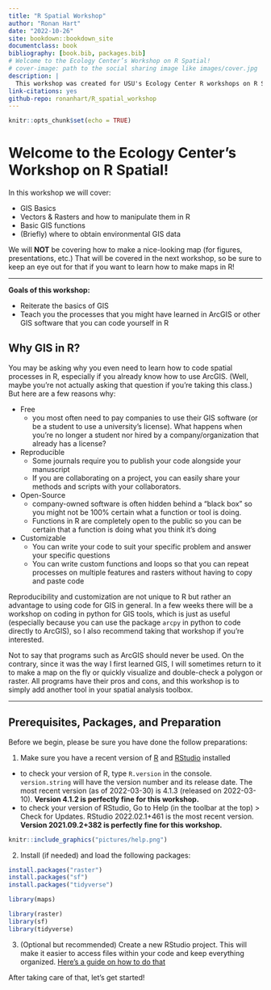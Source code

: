 ```yaml
--- 
title: "R Spatial Workshop"
author: "Ronan Hart"
date: "2022-10-26"
site: bookdown::bookdown_site
documentclass: book
bibliography: [book.bib, packages.bib]
# Welcome to the Ecology Center’s Workshop on R Spatial!
# cover-image: path to the social sharing image like images/cover.jpg
description: |
  This workshop was created for USU's Ecology Center R workshops on R Spatial.
link-citations: yes
github-repo: ronanhart/R_spatial_workshop
---
```


```r
knitr::opts_chunk$set(echo = TRUE)
```

<style>
p.caption {
  font-size: 0.7em;
}
</style>

# Welcome to the Ecology Center's Workshop on R Spatial! 

In this workshop we will cover: 

* GIS Basics
* Vectors & Rasters and how to manipulate them in R
* Basic GIS functions
* (Briefly) where to obtain environmental GIS data

We will **NOT** be covering how to make a nice-looking map (for figures, presentations, etc.) That will be covered in the next workshop, so be sure to keep an eye out for that if you want to learn how to make maps in R!

---------------------------------------------------------------------------------

**Goals of this workshop:**

* Reiterate the basics of GIS
* Teach you the processes that you might have learned in ArcGIS or other GIS software that you can code yourself in R

## Why GIS in R? {-}

You may be asking why you even need to learn how to code spatial processes in R, especially if you already know how to use ArcGIS. (Well, maybe you're not actually asking that question if you’re taking this class.) But here are a few reasons why:

* Free
  + you most often need to pay companies to use their GIS software (or be a           student to use a university's license). What happens when you're no longer a      student nor hired by a company/organization that already has a license?
* Reproducible
  + Some journals require you to publish your code alongside your manuscript
  + If you are collaborating on a project, you can easily share your methods and scripts with your collaborators. 
* Open-Source
  + company-owned software is often hidden behind a "black box" so you might not be 100% certain what a function or tool is doing. 
  + Functions in R are completely open to the public so you can be certain that a function is doing what you think it's doing
* Customizable
  + You can write your code to suit your specific problem and answer your specific questions 
  + You can write custom functions and loops so that you can repeat processes on multiple features and rasters without having to copy and paste code 

Reproducibility and customization are not unique to R but rather an advantage to using code for GIS in general. In a few weeks there will be a workshop on coding in python for GIS tools, which is just as useful (especially because you can use the package `arcpy` in python to code directly to ArcGIS), so I also recommend taking that workshop if you’re interested.

Not to say that programs such as ArcGIS should never be used. On the contrary, since it was the way I first learned GIS, I will sometimes return to it to make a map on the fly or quickly visualize and double-check a polygon or raster. All programs have their pros and cons, and this workshop is to simply add another tool in your spatial analysis toolbox. 

---------------------------------------------------------------------------------

## Prerequisites, Packages, and Preparation {-}

Before we begin, please be sure you have done the follow preparations:

1. Make sure you have a recent version of [R](https://cran.r-project.org/) and [RStudio](https://www.rstudio.com/) installed
  + to check your version of R, type `R.version` in the console. `version.string` will have the version number and its release date. The most recent version (as of 2022-03-30) is 4.1.3 (released on 2022-03-10). **Version 4.1.2 is perfectly fine for this workshop.**
  + to check your version of RStudio, Go to Help (in the toolbar at the top) > Check for Updates. RStudio 2022.02.1+461 is the most recent version. **Version 2021.09.2+382 is perfectly fine for this workshop.**
  
```r
knitr::include_graphics("pictures/help.png")
```

2. Install (if needed) and load the following packages:

```r
install.packages("raster")
install.packages("sf")
install.packages("tidyverse")
```

```r
library(maps)
```

```r
library(raster)
library(sf)
library(tidyverse)
```

3. (Optional but recommended) Create a new RStudio project. This will make it easier to access files within your code and keep everything organized. [Here's a guide on how to do that](https://support.rstudio.com/hc/en-us/articles/200526207-Using-RStudio-Projects)

After taking care of that, let's get started!
